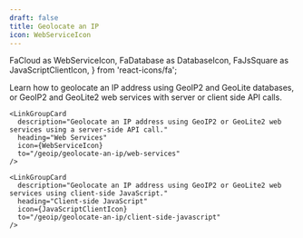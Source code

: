 ```yaml
---
draft: false
title: Geolocate an IP
icon: WebServiceIcon
---
```


  FaCloud as WebServiceIcon,
  FaDatabase as DatabaseIcon,
  FaJsSquare as JavaScriptClientIcon,
} from 'react-icons/fa';

Learn how to geolocate an IP address using GeoIP2 and GeoLite databases, or
GeoIP2 and GeoLite2 web services with server or client side API
calls.

<LinkGroupContainer>
  <LinkGroup heading="Guides">
    <LinkGroupCard
      description="Geolocate an IP address using GeoIP2 or GeoLite2 databases."
      heading="Databases"
      icon={DatabaseIcon}
      to="/geoip/geolocate-an-ip/databases"
    />

    <LinkGroupCard
      description="Geolocate an IP address using GeoIP2 or GeoLite2 web services using a server-side API call."
      heading="Web Services"
      icon={WebServiceIcon}
      to="/geoip/geolocate-an-ip/web-services"
    />

    <LinkGroupCard
      description="Geolocate an IP address using GeoIP2 or GeoLite2 web services using client-side JavaScript."
      heading="Client-side JavaScript"
      icon={JavaScriptClientIcon}
      to="/geoip/geolocate-an-ip/client-side-javascript"
    />
  </LinkGroup>
</LinkGroupContainer>
